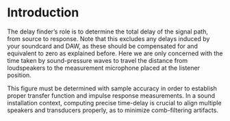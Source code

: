 # Introduction {#sec-live-IO-introduction}

The delay finder's role is to determine the total delay of the signal path, from source to response.
Note that this excludes any delays induced by your soundcard and DAW, as these should be compensated for and equivalent to zero as explained before.
Here we are only concerned with the time taken by sound-pressure waves to travel the distance from loudspeakers to the measurement microphone placed at the listener position.

This figure must be determined with sample accuracy in order to establish proper transfer function and impulse response measurements.
In a sound installation context, computing precise time-delay is crucial to align multiple speakers and transducers properly, as to minimize comb-filtering artifacts.

<!-- LIVEVERSIONS-->
